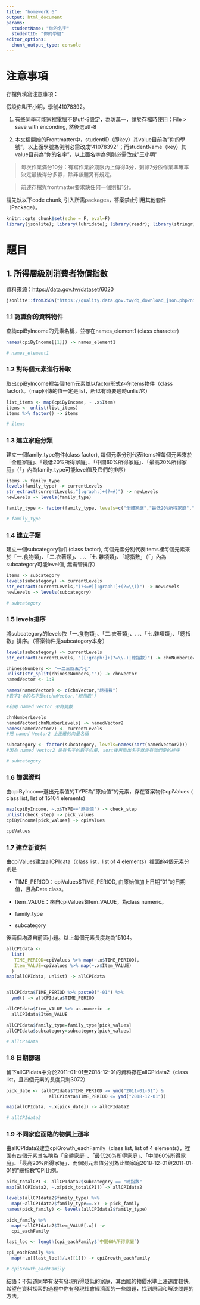 ```yaml
---
title: "homework 6"
output: html_document
params:
  studentName: "你的名字"
  studentID: "你的學號"
editor_options: 
  chunk_output_type: console
---
```


# 注意事項

存檔與填寫注意事項：

假設你叫王小明，學號41078392。

  1. 有些同學可能家裡電腦不是utf-8設定，為防萬一，請於存檔時使用：File > save with enconding, 然後選utf-8

  2. 本文檔開始的Frontmatter中，studentID（即key）其value目前為"你的學號"，以上面學號為例則必需改成"41078392"；而studentName（key）其value目前為"你的名字"，以上面名字為例則必需改成"王小明"
  
> 每次作業滿分10分：有寫作業於期限內上傳得3分，剩餘7分依作業準確率決定最後得分多寡，除非該題另有規定。

> 前述存檔與frontmatter要求缺任何一個則扣1分。

請先執以下code chunk, 引入所需packages，答案禁止引用其他套件（Package）。
```r
knitr::opts_chunk$set(echo = F, eval=F)
library(jsonlite); library(lubridate); library(readr); library(stringr); library(purrr); library(magrittr)
```

# 題目

## 1. 所得層級別消費者物價指數

資料來源：<https://data.gov.tw/dataset/6020>

```r
jsonlite::fromJSON("https://quality.data.gov.tw/dq_download_json.php?nid=6020&md5_url=ceedea8b44b88a1bf46b48ab84b8742c", simplifyDataFrame = F) -> cpiByIncome
```

### 1.1 認識你的資料物件
查詢cpiByIncome的元素名稱，並存在names_element1 (class character)
```r
names(cpiByIncome[[1]]) -> names_element1

# names_element1
```

### 1.2 對每個元素進行粹取
取出cpiByIncome裡每個Item元素並以factor形式存在items物件（class factor）。（map回傳的值一定是list，所以有時要適時unlist它）
```r
list_items <- map(cpiByIncome, ~ .x$Item)
items <- unlist(list_items)
items %>% factor() -> items

# items
```

### 1.3 建立家庭分類
建立一個family_type物件(class factor), 每個元素分別代表items裡每個元素來於「全體家庭」、「最低20%所得家庭」、「中間60%所得家庭」、「最高20%所得家庭」（「」內為family_type可能level值及它們的排序）
```r
items -> family_type
levels(family_type) -> currentLevels
str_extract(currentLevels,"[:graph:]+(?=#)") -> newLevels
newLevels -> levels(family_type)

family_type <- factor(family_type, levels=c("全體家庭","最低20%所得家庭","中間60%所得家庭", "最高20%所得家庭"))

# family_type
```

### 1.4 建立子類
建立一個subcategory物件(class factor), 每個元素分別代表items裡每個元素來於「一.食物類」、「二.衣著類」、...、「七.雜項類」、「總指數」（「」內為subcategory可能level值, 無需管排序）
```r
items -> subcategory
levels(subcategory) -> currentLevels
str_extract(currentLevels,"(?<=#)[:graph:]+(?=\\()") -> newLevels
newLevels -> levels(subcategory)

# subcategory
```

### 1.5 levels排序
將subcategory的levels依「一.食物類」、「二.衣著類」、...、「七.雜項類」、「總指數」排序。（答案物件是subcategory本身）
```r
levels(subcategory) -> currentLevels
str_extract(currentLevels, "([:graph:]+(?=\\.)|總指數)") -> chnNumberLevels

chineseNumbers <- "一二三四五六七"
unlist(str_split(chineseNumbers,"")) -> chnVector
namedVector <- 1:8

names(namedVector) <- c(chnVector,"總指數")
#數字1~8的名字是c(chnVector,"總指數")

#利用 named Vector 來為變數

chnNumberLevels
namedVector[chnNumberLevels] -> namedVector2
names(namedVector2) <- currentLevels
#把 named Vector2 上正確的向量名稱

subcategory <- factor(subcategory, levels=names(sort(namedVector2)))
#因為 named Vector2 是有名字的數字向量, sort後再取出名字就會有我們要的排序

# subcategory
```

### 1.6 篩選資料
由cpiByIncome選出元素值的TYPE為"原始值"的元素，存在答案物件cpiValues ( class list, list of 15104 elements)
```r
map(cpiByIncome, ~.x$TYPE=="原始值") -> check_step
unlist(check_step) -> pick_values
cpiByIncome[pick_values] -> cpiValues

cpiValues
```

### 1.7 建立新資料
由cpiValues建立allCPIdata（class list，list of 4 elements）裡面的4個元素分別是
  
  * TIME_PERIOD：cpiValues$TIME_PERIOD, 由原始值加上日期"01"的日期值，且為Date class。
  
  * Item_VALUE：來自cpiValues$Item_VALUE，為class numeric。
  
  * family_type
  
  * subcategory
  
後兩個均源自前面小題。以上每個元素長度均為15104。
```r
allCPIdata <- 
  list(
   TIME_PERIOD=cpiValues %>% map(~.x$TIME_PERIOD),
   Item_VALUE=cpiValues %>% map(~.x$Item_VALUE)
  )
map(allCPIdata, unlist) -> allCPIdata


allCPIdata$TIME_PERIOD %>% paste0("-01") %>%
  ymd() -> allCPIdata$TIME_PERIOD

allCPIdata$Item_VALUE %>% as.numeric ->
  allCPIdata$Item_VALUE

allCPIdata$family_type=family_type[pick_values]
allCPIdata$subcategory=subcategory[pick_values]

# allCPIdata 
```

### 1.8 日期篩選
留下allCPIdata中介於2011-01-01至2018-12-01的資料存在allCPIdata2（class list，且四個元素的長度只剩3072）
```r
pick_date <- (allCPIdata$TIME_PERIOD >= ymd("2011-01-01") &
                allCPIdata$TIME_PERIOD <= ymd("2018-12-01"))

map(allCPIdata, ~.x[pick_date]) -> allCPIdata2

# allCPIdata2
```


### 1.9 不同家庭面臨的物價上漲率

由allCPIdata2建立cpiGrowth_eachFamily（class list, list of 4 elements），裡面有四個元素其名稱為「全體家庭」、「最低20%所得家庭」、「中間60%所得家庭」、「最高20%所得家庭」，而個別元素值分別為此類家庭2018-12-01與2011-01-01的"總指數"CPI比例。
```r
pick_totalCPI <- allCPIdata2$subcategory == "總指數"
map(allCPIdata2, ~.x[pick_totalCPI]) -> allCPIdata2

levels(allCPIdata2$family_type) %>%
  map(~allCPIdata2$family_type==.x) -> pick_family
names(pick_family) <- levels(allCPIdata2$family_type)

pick_family %>%
  map(~allCPIdata2$Item_VALUE[.x]) ->
  cpi_eachFamily

last_loc <- length(cpi_eachFamily$`中間60%所得家庭`)

cpi_eachFamily %>%
  map(~.x[[last_loc]]/.x[[1]]) -> cpiGrowth_eachFamily

# cpiGrowth_eachFamily
```

結語：不知道同學有沒有發現所得越低的家庭，其面臨的物價水準上漲速度較快。希望在資料探索的過程中你有發現社會經濟面的一些問題，找到原因和解決問題的方法。
